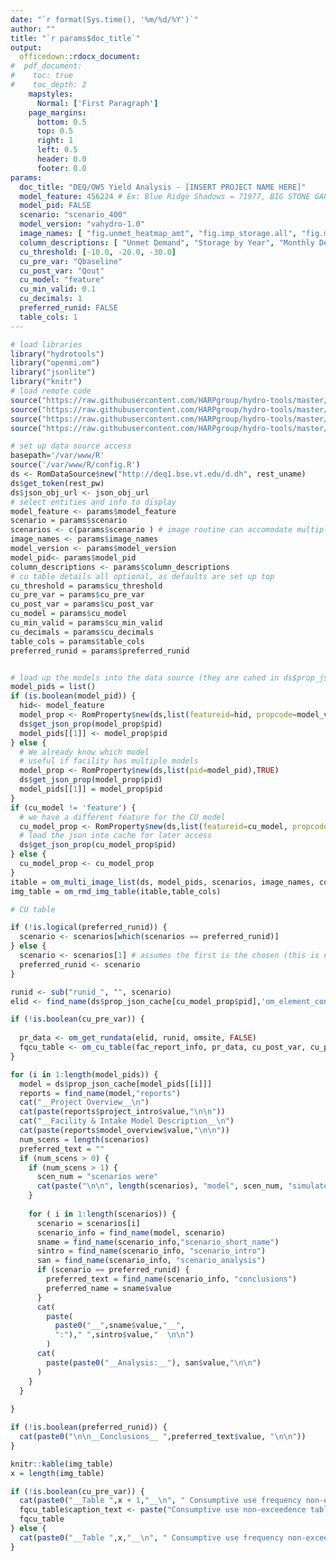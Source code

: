 ```yaml
---
date: "`r format(Sys.time(), '%m/%d/%Y')`"
author: ""
title: "`r params$doc_title`"
output: 
  officedown::rdocx_document:
#  pdf_document:
#    toc: true
#    toc_depth: 2
    mapstyles:
      Normal: ['First Paragraph']
    page_margins:
      bottom: 0.5
      top: 0.5
      right: 1
      left: 0.5
      header: 0.0
      footer: 0.0
params: 
  doc_title: "DEQ/OWS Yield Analysis - [INSERT PROJECT NAME HERE]"
  model_feature: 456224 # Ex: Blue Ridge Shadows = 71977, BIG STONE GAP WTP = 72672: "scenario_6014"
  model_pid: FALSE
  scenario: "scenario_400"
  model_version: "vahydro-1.0"
  image_names: [ "fig.unmet_heatmap_amt", "fig.imp_storage.all", "fig.monthly_demand" ]
  column_descriptions: [ "Unmet Demand", "Storage by Year", "Monthly Demand" ]
  cu_threshold: [-10.0, -20.0, -30.0]
  cu_pre_var: "Qbaseline"
  cu_post_var: "Qout"
  cu_model: "feature"
  cu_min_valid: 0.1
  cu_decimals: 1
  preferred_runid: FALSE
  table_cols: 1
---
```

```r
# load libraries
library("hydrotools")
library("openmi.om")
library("jsonlite")
library("knitr")
# load remote code
source("https://raw.githubusercontent.com/HARPgroup/hydro-tools/master/R/rmd_utils.R")
source("https://raw.githubusercontent.com/HARPgroup/hydro-tools/master/VAHydro-2.0/find_name.R")
source("https://raw.githubusercontent.com/HARPgroup/hydro-tools/master/R/om_cu_table.R")
source("https://raw.githubusercontent.com/HARPgroup/hydro-tools/master/R/fac_utils.R")

# set up data source access
basepath='/var/www/R'
source('/var/www/R/config.R')
ds <- RomDataSource$new("http://deq1.bse.vt.edu/d.dh", rest_uname)
ds$get_token(rest_pw)
ds$json_obj_url <- json_obj_url
# select entities and info to display
model_feature <- params$model_feature
scenario = params$scenario
scenarios <- c(params$scenario ) # image routine can accomodate multiple
image_names <- params$image_names
model_version <- params$model_version
model_pid<- params$model_pid
column_descriptions <- params$column_descriptions
# cu table details all optional, as defaults are set up top
cu_threshold = params$cu_threshold
cu_pre_var = params$cu_pre_var
cu_post_var = params$cu_post_var
cu_model = params$cu_model
cu_min_valid = params$cu_min_valid
cu_decimals = params$cu_decimals
table_cols = params$table_cols
preferred_runid = params$preferred_runid


# load up the models into the data source (they are cahed in ds$prop_json_cache)
model_pids = list()
if (is.boolean(model_pid)) {
  hid<- model_feature
  model_prop <- RomProperty$new(ds,list(featureid=hid, propcode=model_version),TRUE)
  ds$get_json_prop(model_prop$pid)
  model_pids[[1]] <- model_prop$pid
} else {
  # We already know which model
  # useful if facility has multiple models 
  model_prop <- RomProperty$new(ds,list(pid=model_pid),TRUE)
  ds$get_json_prop(model_prop$pid)
  model_pids[[1]] = model_prop$pid
}
if (cu_model != 'feature') {
  # we have a different feature for the CU model
  cu_model_prop <- RomProperty$new(ds,list(featureid=cu_model, propcode=model_version),TRUE)
  # load the json into cache for later access
  ds$get_json_prop(cu_model_prop$pid)
} else {
  cu_model_prop <- cu_model_prop
}
itable = om_multi_image_list(ds, model_pids, scenarios, image_names, column_descriptions)
img_table = om_rmd_img_table(itable,table_cols)

# CU table

if (!is.logical(preferred_runid)) {
  scenario <- scenarios[which(scenarios == preferred_runid)]
} else {
  scenario <- scenarios[1] # assumes the first is the chosen (this is not really meant for multi anyhow)
  preferred_runid <- scenario
}

runid <- sub("runid_", "", scenario)
elid <- find_name(ds$prop_json_cache[cu_model_prop$pid],'om_element_connection')$value

if (!is.boolean(cu_pre_var)) {
  
  pr_data <- om_get_rundata(elid, runid, omsite, FALSE)
  fqcu_table <- om_cu_table(fac_report_info, pr_data, cu_post_var, cu_pre_var, cu_threshold, cu_decimals) 
}

```

```r
for (i in 1:length(model_pids)) {
  model = ds$prop_json_cache[model_pids[[i]]]
  reports = find_name(model,"reports")
  cat("__Project Overview__\n")
  cat(paste(reports$project_intro$value,"\n\n"))
  cat("__Facility & Intake Model Description__\n")
  cat(paste(reports$model_overview$value,"\n\n"))
  num_scens = length(scenarios)
  preferred_text = ""
  if (num_scens > 0) {
    if (num_scens > 1) {
      scen_num = "scenarios were"
      cat(paste("\n\n", length(scenarios), "model", scen_num, "simulated to evaluate proposed project impacts:","\n\n"))
    }
    
    for ( i in 1:length(scenarios)) {
      scenario = scenarios[i]
      scenario_info = find_name(model, scenario)
      sname = find_name(scenario_info,"scenario_short_name")
      sintro = find_name(scenario_info, "scenario_intro")
      san = find_name(scenario_info, "scenario_analysis")
      if (scenario == preferred_runid) {
        preferred_text = find_name(scenario_info, "conclusions")
        preferred_name = sname$value
      }
      cat(
        paste(
          paste0("__",sname$value,"__", 
          ":")," ",sintro$value,"  \n\n")
        )
      cat(
        paste(paste0("__Analysis:__"), san$value,"\n\n")
      )
    }
  }
  
}

if (!is.boolean(preferred_runid)) {
  cat(paste0("\n\n__Conclusions__ ",preferred_text$value, "\n\n"))
}

knitr::kable(img_table)
x = length(img_table)

if (!is.boolean(cu_pre_var)) {
  cat(paste0("__Table ",x + 1,"__\n", " Consumptive use frequency non-exceedence table for ", preferred_name,"\n\n"))
  fqcu_table$caption_text <- paste("Consumptive use non-exceedence table for", preferred_name)
  fqcu_table
} else {
  cat(paste0("__Table ",x,"__\n", " Consumptive use frequency non-exceedence table for ", preferred_name," not requested.\n\n"))
}
```